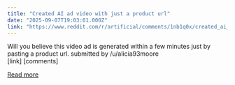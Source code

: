 ```yaml
---
title: "Created AI ad video with just a product url"
date: "2025-09-07T19:03:01.000Z"
link: "https://www.reddit.com/r/artificial/comments/1nb1q0x/created_ai_ad_video_with_just_a_product_url/"
---
```


Will you believe this video ad is generated within a few minutes just by pasting a product url. 
    submitted by    /u/alicia93moore  
 [link]   [comments]

[Read more](https://www.reddit.com/r/artificial/comments/1nb1q0x/created_ai_ad_video_with_just_a_product_url/)
